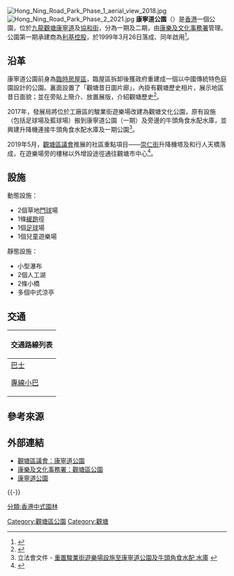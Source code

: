 [[File:Hong_Ning_Road_Park_Phase_1_aerial_view_2018.jpg|thumb]]
[[File:Hong_Ning_Road_Park_Phase_2_2021.jpg|thumb]]
'''康寧道公園'''（{{lang-en|Hong Ning Road Park}}）是[[香港|香港]]一個公園，位於[[九龍|九龍]][[觀塘|觀塘]][[康寧道|康寧道]]及[[協和街|協和街]]，分為一期及二期，由[[康樂及文化事務署|康樂及文化事務署]]管理。公園第一期承建商為[[利基控股|利基控股]]，於1999年3月26日落成、同年啟用<ref>{{Cite web|title=九龍觀塘康寧道公園第一期建造工程 (合約編號：SS E362)|url=http://www.buildking.hk/tc/our-business/buildings#buildings/institutions-schools/3/hong-ning-road-park-phase-i-at-kwun-tong-kowloon|accessdate=2021-04-03|author=利基控股|archive-date=2020-10-21|archive-url=https://web.archive.org/web/20201021215610/http://www.buildking.hk/tc/our-business/buildings#buildings/institutions-schools/3/hong-ning-road-park-phase-i-at-kwun-tong-kowloon|dead-url=no}}</ref>。

==沿革==
康寧道公園前身為[[臨時房屋區|臨時房屋區]]，臨屋區拆卸後獲政府重建成一個以中國傳統特色庭園設計的公園。裏面設置了「觀塘昔日圖片廊」，內掛有觀塘歷史相片，展示地區昔日面貌；並在旁貼上簡介、放置展版，介紹觀塘歷史<ref>{{Cite web |url=https://www.freeguider.com/hk/venues/Hong-ning-road-park-phase-ii---disable-leisure |title=康寧道公園 (二期) |access-date=2021-05-01 |archive-date=2021-06-18 |archive-url=https://web.archive.org/web/20210618143735/https://www.freeguider.com/hk/venues/Hong-ning-road-park-phase-ii---disable-leisure }}</ref>。

2017年，發展局將位於工廠區的駿業街遊樂場改建為觀塘文化公園，原有設施（包括足球場及藍球場）搬到康寧道公園（一期）及旁邊的牛頭角食水配水庫，並興建升降機連接牛頭角食水配水庫及一期公園<ref>立法會文件 - [https://www.legco.gov.hk/yr16-17/chinese/panels/dev/papers/dev20170228cb1-578-5-c.pdf 重置駿業街遊樂場設施至康寧道公園及牛頭角食水配 水庫] {{Wayback|url=https://www.legco.gov.hk/yr16-17/chinese/panels/dev/papers/dev20170228cb1-578-5-c.pdf |date=20191101114539 }}</ref>。

2019年5月，[[觀塘區議會|觀塘區議會]]推展的社區重點項目——[[崇仁街|崇仁街]]升降機塔及和行人天橋落成，在遊樂場旁的樓梯以外增設途徑通往觀塘市中心<ref>{{Cite news|url=https://www.news.gov.hk/chi/2019/05/20190527/20190527_163048_077.html|title=觀塘崇仁街升降機塔開幕禮舉行|author=政府新聞處|work=香港政府新聞網|date=2019-05-27|accessdate=2021-09-03|archive-date=2021-09-03|archive-url=https://web.archive.org/web/20210903155339/https://www.news.gov.hk/chi/2019/05/20190527/20190527_163048_077.html|dead-url=no}}</ref>。

==設施==
動態設施：
*2個草地[[門球|門球]]場
*1條[[緩跑|緩跑]]徑
*1個[[足球|足球]]場
*1個兒童遊樂場

靜態設施：
*小型瀑布
*2個人工湖
*2條小橋
*多個中式涼亭

==交通==
{| class="mw-collapsible mw-collapsed wikitable" style="background:white; margin: 0 auto; width: auto;" 
! 交通路線列表
|-
|
;[[香港巴士|巴士]]
{{九龍新界巴士簡單列表|1A|11C|11X|13D|13M|13P|13X|23|23M|26M|28B|28S|93A|95M|213X|N213|N293}}
{{過海隧道巴士簡單列表|601|601P|619|619P|N619}}
;[[香港小型巴士|專線小巴]]
{{九龍專線小巴簡單列表|22A|22M|48|50|89A|89C|90B}}{{新界專線小巴簡單列表|104}}
|}

==參考來源==
{{reflist}}

==外部連結==
{{commonscat|Hong Ning Road Park}}
*[https://web.archive.org/web/20120418143817/http://www.kwuntong.org.hk/tc_c07.htm 觀塘區議會：康寧道公園]
*[https://web.archive.org/web/20120812053853/http://www.lcsd.gov.hk/b5/ls_fac_recground_kt.php 康樂及文化事務署：觀塘區公園]
*[http://www.utravel.com.hk/DetailSpot.php?id=ADIRaBEtA3U 康寧道公園] {{Wayback|url=http://www.utravel.com.hk/DetailSpot.php?id=ADIRaBEtA3U |date=20190819142920 }}

{{-}}
{{香港公園}}

[[Category:觀塘區公園|Category:觀塘區公園]]
[[Category:觀塘|Category:觀塘]]
[[分類:香港中式園林|分類:香港中式園林]]